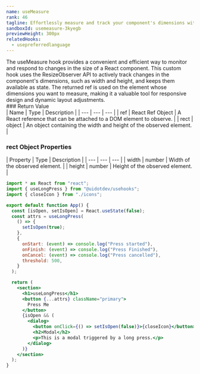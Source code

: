 ```yaml
---
name: useMeasure
rank: 46
tagline: Effortlessly measure and track your component's dimensions with useMeasure.
sandboxId: usemeasure-3kyegb
previewHeight: 300px
relatedHooks:
  - usepreferredlanguage
---
```



<HookDescription name={frontmatter.name}>
  The useMeasure hook provides a convenient and efficient way to monitor and
  respond to changes in the size of a React component. This custom hook uses the
  ResizeObserver API to actively track changes in the component's dimensions,
  such as width and height, and keeps them available as state. The returned ref
  is used on the element whose dimensions you want to measure, making it a
  valuable tool for responsive design and dynamic layout adjustments.
</HookDescription>

<div class="reference">
  ### Return Value

  <div class="table-container">
  | Name | Type | Description |
  | --- | --- | --- |
  | ref | React Ref Object | A React reference that can be attached to a DOM element to observe. |
  | rect | object | An object containing the width and height of the observed element. |
  </div>

  ### rect Object Properties

  <div class="table-container">
  | Property | Type | Description |
  | --- | --- | --- |
  | width | number | Width of the observed element. |
  | height | number | Height of the observed element. |
  </div>
</div>

<CodePreview
  sandboxId={frontmatter.sandboxId}
  previewHeight={frontmatter.previewHeight}
/>

<StaticCodeContainer>

```jsx
import * as React from "react";
import { useLongPress } from "@uidotdev/usehooks";
import { closeIcon } from "./icons";

export default function App() {
  const [isOpen, setIsOpen] = React.useState(false);
  const attrs = useLongPress(
    () => {
      setIsOpen(true);
    },
    {
      onStart: (event) => console.log("Press started"),
      onFinish: (event) => console.log("Press Finished"),
      onCancel: (event) => console.log("Press cancelled"),
      threshold: 500,
    }
  );

  return (
    <section>
      <h1>useLongPress</h1>
      <button {...attrs} className="primary">
        Press Me
      </button>
      {isOpen && (
        <dialog>
          <button onClick={() => setIsOpen(false)}>{closeIcon}</button>
          <h2>Modal</h2>
          <p>This is a modal triggered by a long press.</p>
        </dialog>
      )}
    </section>
  );
}
```

</StaticCodeContainer>
